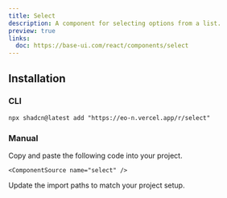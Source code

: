 ```yaml
---
title: Select
description: A component for selecting options from a list.
preview: true
links:
  doc: https://base-ui.com/react/components/select
---
```


<ComponentTabs name="select-demo" />

## Installation

### CLI

```package-install
npx shadcn@latest add "https://eo-n.vercel.app/r/select"
```

### Manual

<Steps>
  <Step>
    Copy and paste the following code into your project.

    <ComponentSource name="select" />

  </Step>
  
  <Step>Update the import paths to match your project setup.</Step>

</Steps>
